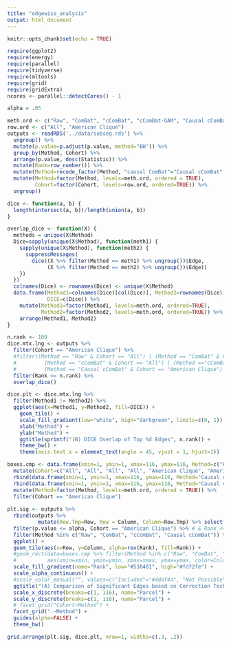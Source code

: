 ```yaml
---
title: "edgewise_analysis"
output: html_document
---
```


```r
knitr::opts_chunk$set(echo = TRUE)
```

```r
require(ggplot2)
require(energy)
require(parallel)
require(tidyverse)
require(mltools)
require(grid)
require(gridExtra)
ncores <- parallel::detectCores() - 1

alpha = .05
```



```r
meth.ord <- c("Raw", "ComBat", "cComBat", "cComBat-GAM", "Causal cComBat", "Causal cComBat-GAM")
row.ord <- c("All", "American Clique")
outputs <- readRDS('../data/subseq.rds') %>%
  ungroup() %>%
  mutate(p.value=p.adjust(p.value, method="BH")) %>%
  group_by(Method, Cohort) %>%
  arrange(p.value, desc(Statistic)) %>%
  mutate(Rank=row_number()) %>%
  mutate(Method=recode_factor(Method, "causal ComBat"="Causal cComBat", "conditional ComBat"="cComBat", "conditional NeuroH"="cComBat-GAM", "causal NeuroH"="Causal cComBat-GAM")) %>%
  mutate(Method=factor(Method, levels=meth.ord, ordered = TRUE),
         Cohort=factor(Cohort, levels=row.ord, ordered=TRUE)) %>%
  ungroup()
```

```r
dice <- function(a, b) {
  length(intersect(a, b))/length(union(a, b))
}

overlap_dice <- function(X) {
  methods = unique(X$Method)
  Dice=sapply(unique(X$Method), function(meth1) {
    sapply(unique(X$Method), function(meth2) {
      suppressMessages(
        dice((X %>% filter(Method == meth1) %>% ungroup())$Edge, 
             (X %>% filter(Method == meth2) %>% ungroup())$Edge))
    })
  })
  colnames(Dice) <- rownames(Dice) <- unique(X$Method)
  data.frame(Method1=colnames(Dice)[col(Dice)], Method2=rownames(Dice)[row(Dice)],
             DICE=c(Dice)) %>%
    mutate(Method1=factor(Method1, levels=meth.ord, ordered=TRUE),
           Method2=factor(Method2, levels=meth.ord, ordered=TRUE)) %>%
    arrange(Method1, Method2)
}

n.rank <- 100
dice.mtx.lng <- outputs %>%
  filter(Cohort == "American Clique") %>%
  #filter((Method == "Raw" & Cohort == "All") | (Method == "ComBat" & Cohort == "All") |
  #         (Method == "cComBat" & Cohort == "All") | (Method =="cComBat-GAM" & Cohort == "All") |
  #         (Method == "Causal cComBat" & Cohort == "American Clique") | (Method == "Causal cComBat-GAM" & Cohort  == "American Clique")) %>%
  filter(Rank <= n.rank) %>%
  overlap_dice()

dice.plt <- dice.mtx.lng %>%
  filter(Method1 != Method2) %>%
  ggplot(aes(x=Method1, y=Method2, fill=DICE)) +
    geom_tile() +
    scale_fill_gradient(low="white", high="darkgreen", limits=c(0, 1)) +
    xlab("Method") +
    ylab("Method") +
    ggtitle(sprintf("(B) DICE Overlap of Top %d Edges", n.rank)) +
    theme_bw() + 
    theme(axis.text.x = element_text(angle = 45, vjust = 1, hjust=1))
```


```r
boxes.cmp <- data.frame(xmin=1, ymin=1, xmax=116, ymax=116, Method=c("Raw", "ComBat", "cComBat", "cComBat-GAM", "Causal cComBat", "Causal cComBat-GAM")) %>%
  mutate(Cohort=c("All", "All", "All", "All", "American Clique", "American Clique"), Color="Included") %>%
  rbind(data.frame(xmin=1, ymin=1, xmax=116, ymax=116, Method="Causal cComBat", Cohort="All", Color="Not Possible")) %>%
  rbind(data.frame(xmin=1, ymin=1, xmax=116, ymax=116, Method="Causal cComBat-GAM", Cohort="All", Color="Not Possible")) %>%
  mutate(Method=factor(Method, levels=meth.ord, ordered = TRUE)) %>%
  filter(Cohort == "American Clique")
  
plt.sig <- outputs %>%
  rbind(outputs %>%
          mutate(Row.Tmp=Row, Row = Column, Column=Row.Tmp) %>% select(-Row.Tmp)) %>%
  filter(p.value <= alpha, Cohort == "American Clique") %>% # & Rank <= n.rank) %>%
  filter(Method %in% c("Raw", "ComBat", "cComBat", "Causal cComBat")) %>%
  ggplot() +
  geom_tile(aes(x=Row, y=Column, alpha=rev(Rank), fill=Rank)) +
  #geom_rect(data=boxes.cmp %>% filter(Method %in% c("Raw", "ComBat", "cComBat", "Causal cComBat")),
  #          aes(xmin=xmin, ymin=ymin, xmax=xmax, ymax=ymax, color=Color), fill=NA) +
  scale_fill_gradient(name="Rank", low="#530481", high="#fdf2fe") +
  scale_alpha_continuous() +
  #scale_color_manual("", values=c("Included"="#4daf4a", "Not Possible"="#e41a1c")) +
  ggtitle("(A) Comparison of Significant Edges based on Correction Technique") +
  scale_x_discrete(breaks=c(1, 116), name="Parcel") +
  scale_y_discrete(breaks=c(1, 116), name="Parcel") +
  # facet_grid("Cohort~Method") +
  facet_grid(".~Method") +
  guides(alpha=FALSE) +
  theme_bw()
```

```r
grid.arrange(plt.sig, dice.plt, nrow=1, widths=c(.3, .2))
```